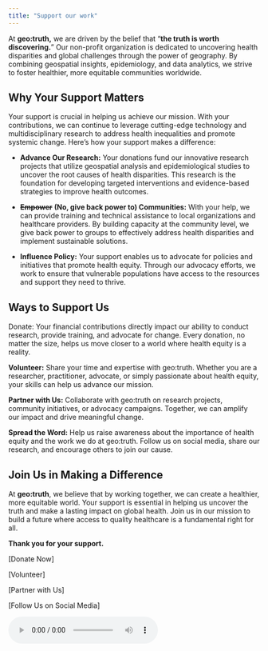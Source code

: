 ```yaml
---
title: "Support our work"
---
```


At **geo:truth,** we are driven by the belief that "**the truth is worth discovering.**" Our non-profit organization is dedicated to uncovering health disparities and global challenges through the power of geography. By combining geospatial insights, epidemiology, and data analytics, we strive to foster healthier, more equitable communities worldwide.

## Why Your Support Matters

Your support is crucial in helping us achieve our mission. With your contributions, we can continue to leverage cutting-edge technology and multidisciplinary research to address health inequalities and promote systemic change. Here’s how your support makes a difference:

-   **Advance Our Research:** Your donations fund our innovative research projects that utilize geospatial analysis and epidemiological studies to uncover the root causes of health disparities. This research is the foundation for developing targeted interventions and evidence-based strategies to improve health outcomes.

```{=html}
<!-- -->
```
-   ~~**Empower**~~ **(No, give back power to) Communities:** With your help, we can provide training and technical assistance to local organizations and healthcare providers. By building capacity at the community level, we give back power to groups to effectively address health disparities and implement sustainable solutions.

```{=html}
<!-- -->
```
-   **Influence Policy:** Your support enables us to advocate for policies and initiatives that promote health equity. Through our advocacy efforts, we work to ensure that vulnerable populations have access to the resources and support they need to thrive.

## Ways to Support Us

Donate: Your financial contributions directly impact our ability to conduct research, provide training, and advocate for change. Every donation, no matter the size, helps us move closer to a world where health equity is a reality.

**Volunteer:** Share your time and expertise with geo:truth. Whether you are a researcher, practitioner, advocate, or simply passionate about health equity, your skills can help us advance our mission.

**Partner with Us:** Collaborate with geo:truth on research projects, community initiatives, or advocacy campaigns. Together, we can amplify our impact and drive meaningful change.

**Spread the Word:** Help us raise awareness about the importance of health equity and the work we do at geo:truth. Follow us on social media, share our research, and encourage others to join our cause.

## Join Us in Making a Difference

At **geo:truth**, we believe that by working together, we can create a healthier, more equitable world. Your support is essential in helping us uncover the truth and make a lasting impact on global health. Join us in our mission to build a future where access to quality healthcare is a fundamental right for all.

**Thank you for your support.**

\[Donate Now\]

\[Volunteer\]

\[Partner with Us\]

\[Follow Us on Social Media\]

<audio controls autoplay loop>

<source src="videoluminous.mp4" type="audio/mpeg">

Your browser does not support the audio tag.</audio>

------------------------------------------------------------------------
